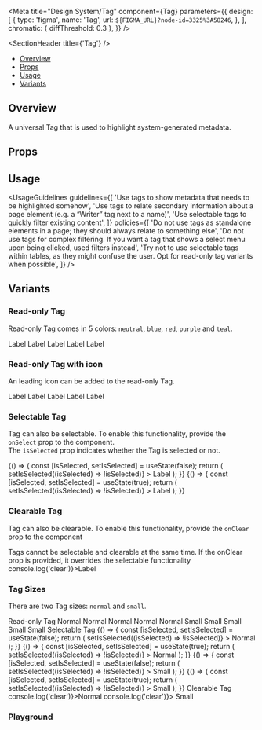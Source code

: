 
<Meta
  title="Design System/Tag"
  component={Tag}
  parameters={{
    design: [
      {
        type: 'figma',
        name: 'Tag',
        url: `${FIGMA_URL}?node-id=3325%3A58246`,
      },
    ],
    chromatic: { diffThreshold: 0.3 },
  }}
/>

<SectionHeader title={'Tag'} />

- [Overview](#overview)
- [Props](#props)
- [Usage](#usage)
- [Variants](#variants)

## Overview

A universal Tag that is used to highlight system-generated metadata.

## Props

<Props of={Tag} />

## Usage

<UsageGuidelines
  guidelines={[
    'Use tags to show metadata that needs to be highlighted somehow',
    'Use tags to relate secondary information about a page element (e.g. a “Writer” tag next to a name)',
    'Use selectable tags to quickly filter existing content',
  ]}
  policies={[
    'Do not use tags as standalone elements in a page; they should always relate to something else',
    'Do not use tags for complex filtering. If you want a tag that shows a select menu upon being clicked, used filters instead',
    'Try not to use selectable tags within tables, as they might confuse the user. Opt for read-only tag variants when possible',
  ]}
/>

## Variants

### Read-only Tag

Read-only Tag comes in 5 colors: `neutral`, `blue`, `red`, `purple` and `teal`.

<Preview>
  <Story name="Read-only Tag">
    <Stack>
      <Tag>Label</Tag>
      <Tag color="blue">Label</Tag>
      <Tag color="red">Label</Tag>
      <Tag color="purple">Label</Tag>
      <Tag color="teal">Label</Tag>
    </Stack>
  </Story>
</Preview>

### Read-only Tag with icon

An leading icon can be added to the read-only Tag.

<Preview>
  <Story name="Read-only Tag with icon">
    <Stack>
      <Tag iconName={'dashboard'}>Label</Tag>
      <Tag iconName={'dashboard'} color="blue">
        Label
      </Tag>
      <Tag iconName={'dashboard'} color="red">
        Label
      </Tag>
      <Tag iconName={'dashboard'} color="purple">
        Label
      </Tag>
      <Tag iconName={'dashboard'} color="teal">
        Label
      </Tag>
    </Stack>
  </Story>
</Preview>

### Selectable Tag

Tag can also be selectable. To enable this functionality, provide the `onSelect` prop to the component.<br/>
The `isSelected` prop indicates whether the Tag is selected or not.

<Preview>
  <Story name="Selectable Tag">
    <Stack>
      <Function>
        {() => {
          const [isSelected, setIsSelected] = useState(false);
          return (
            <Tag
              isSelected={isSelected}
              onSelect={() => setIsSelected((isSelected) => !isSelected)}
            >
              Label
            </Tag>
          );
        }}
      </Function>
      <Function>
        {() => {
          const [isSelected, setIsSelected] = useState(true);
          return (
            <Tag
              isSelected={isSelected}
              onSelect={() => setIsSelected((isSelected) => !isSelected)}
            >
              Label
            </Tag>
          );
        }}
      </Function>
    </Stack>
  </Story>
</Preview>

### Clearable Tag

Tag can also be clearable. To enable this functionality, provide the `onClear` prop to the component

<Tip>
  Tags cannot be selectable and clearable at the same time. If the onClear prop is provided, it
  overrides the selectable functionality
</Tip>

<Preview>
  <Story name="Clearable Tag">
    <Stack>
      <Tag onClear={() => console.log('clear')}>Label</Tag>
    </Stack>
  </Story>
</Preview>

### Tag Sizes

There are two Tag sizes: `normal` and `small`.

<Preview>
  <Story name="Tag Sizes">
    <Stack>
      <Typography>Read-only Tag</Typography>
    </Stack>
    <Stack>
      <Tag>Normal</Tag>
      <Tag color="blue">Normal</Tag>
      <Tag color="red">Normal</Tag>
      <Tag color="purple">Normal</Tag>
      <Tag color="teal">Normal</Tag>
    </Stack>
    <Stack>
      <Tag size="small">Small</Tag>
      <Tag size="small" color="blue">
        Small
      </Tag>
      <Tag size="small" color="red">
        Small
      </Tag>
      <Tag size="small" color="purple">
        Small
      </Tag>
      <Tag size="small" color="teal">
        Small
      </Tag>
    </Stack>
    <Stack>
      <Typography>Selectable Tag</Typography>
    </Stack>
    <Stack>
      <Function>
        {() => {
          const [isSelected, setIsSelected] = useState(false);
          return (
            <Tag
              isSelected={isSelected}
              onSelect={() => setIsSelected((isSelected) => !isSelected)}
            >
              Normal
            </Tag>
          );
        }}
      </Function>
      <Function>
        {() => {
          const [isSelected, setIsSelected] = useState(true);
          return (
            <Tag
              isSelected={isSelected}
              onSelect={() => setIsSelected((isSelected) => !isSelected)}
            >
              Normal
            </Tag>
          );
        }}
      </Function>
    </Stack>
    <Stack>
      <Function>
        {() => {
          const [isSelected, setIsSelected] = useState(false);
          return (
            <Tag
              size="small"
              isSelected={isSelected}
              onSelect={() => setIsSelected((isSelected) => !isSelected)}
            >
              Small
            </Tag>
          );
        }}
      </Function>
      <Function>
        {() => {
          const [isSelected, setIsSelected] = useState(true);
          return (
            <Tag
              size="small"
              isSelected={isSelected}
              onSelect={() => setIsSelected((isSelected) => !isSelected)}
            >
              Small
            </Tag>
          );
        }}
      </Function>
    </Stack>
    <Stack>
      <Typography>Clearable Tag</Typography>
    </Stack>
    <Stack>
      <Tag onClear={() => console.log('clear')}>Normal</Tag>
    </Stack>
    <Stack>
      <Tag size="small" onClear={() => console.log('clear')}>
        Small
      </Tag>
    </Stack>
  </Story>
</Preview>

### Playground

<Preview>
  <Story name="Playground" parameters={{ decorators: [withKnobs] }}>
    <Stack>
      <TagShowcase
        text={text('text', 'Label')}
        type={select('type', ['read-only', 'selectable', 'clearable'], 'read-only')}
        size={select('size', ['normal', 'small'], 'normal')}
        color={select('color', ['neutral', 'blue', 'red', 'purple', 'teal'], 'neutral')}
        hasIcon={boolean('hasIcon (only for Read-only)', false)}
        iconName={getIconSelectorKnob('iconLeftName (only for Read-only)')}
      />
    </Stack>
  </Story>
</Preview>
